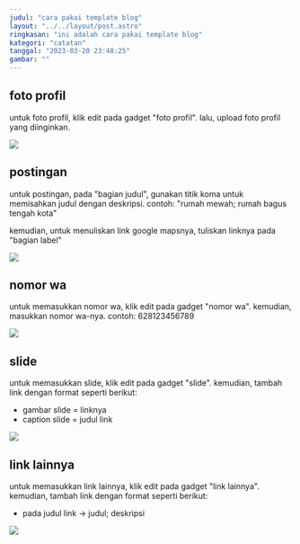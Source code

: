 ```yaml
---
judul: "cara pakai template blog"
layout: "../../layout/post.astro"
ringkasan: "ini adalah cara pakai template blog"
kategori: "catatan"
tanggal: "2023-03-20 23:48:25"
gambar: ""
---
```


## foto profil

untuk foto profil, klik edit pada gadget "foto profil". lalu, upload foto profil yang diinginkan.

![](/gambar-untuk-postingan/foto-profil-gadget.png)

## postingan

untuk postingan, pada "bagian judul", gunakan titik koma untuk memisahkan judul dengan deskripsi. contoh: "rumah mewah; rumah bagus tengah kota"

kemudian, untuk menuliskan link google mapsnya, tuliskan linknya pada "bagian label"

![](/gambar-untuk-postingan/isinya.png)

## nomor wa

untuk memasukkan nomor wa, klik edit pada gadget "nomor wa". kemudian, masukkan nomor wa-nya. contoh: 628123456789

![](/gambar-untuk-postingan/nomor-wa.png)

## slide

untuk memasukkan slide, klik edit pada gadget "slide". kemudian, tambah link dengan format seperti berikut:

- gambar slide = linknya
- caption slide = judul link

![](/gambar-untuk-postingan/link-slide.png)

## link lainnya

untuk memasukkan link lainnya, klik edit pada gadget "link lainnya". kemudian, tambah link dengan format seperti berikut:

- pada judul link -> judul; deskripsi

![](/gambar-untuk-postingan/link-link.png)
